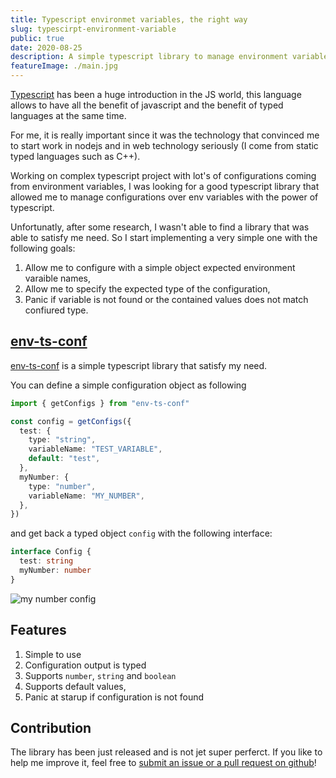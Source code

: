 ```yaml
---
title: Typescript environmet variables, the right way
slug: typescirpt-environment-variable
public: true
date: 2020-08-25
description: A simple typescript library to manage environment variables with static typing!
featureImage: ./main.jpg
---
```


[Typescript](https://www.typescriptlang.org/) has been a huge introduction in the JS world, this language allows to have all the
benefit of javascript and the benefit of typed languages at the same time.

For me, it is really important since it was the technology that convinced me to
start work in nodejs and in web technology seriously (I come from static typed languages
such as C++).

Working on complex typescript project with lot's of configurations coming from
environment variables, I was looking for a good typescript library that allowed me
to manage configurations over env variables with the power of typescript.

Unfortunatly, after some research, I wasn't able to find a library that was able to
satisfy me need. So I start implementing a very simple one with the following goals:

1. Allow me to configure with a simple object expected environment varaible names,
2. Allow me to specify the expected type of the configuration,
3. Panic if variable is not found or the contained values does not match confiured type.

## [env-ts-conf](https://github.com/ludusrusso/env-ts-conf)

[env-ts-conf](https://github.com/ludusrusso/env-ts-conf) is a simple typescript library that
satisfy my need.

You can define a simple configuration object as following

```typescript
import { getConfigs } from "env-ts-conf"

const config = getConfigs({
  test: {
    type: "string",
    variableName: "TEST_VARIABLE",
    default: "test",
  },
  myNumber: {
    type: "number",
    variableName: "MY_NUMBER",
  },
})
```

and get back a typed object `config` with the following interface:

```typescript
interface Config {
  test: string
  myNumber: number
}
```

![my number config](./config.png)

## Features

1. Simple to use
2. Configuration output is typed
3. Supports `number`, `string` and `boolean`
4. Supports default values,
5. Panic at starup if configuration is not found

## Contribution

The library has been just released and is not jet super perferct. If you like
to help me improve it, feel free to [submit an issue or a pull request on github](https://github.com/ludusrusso/env-ts-conf)!
